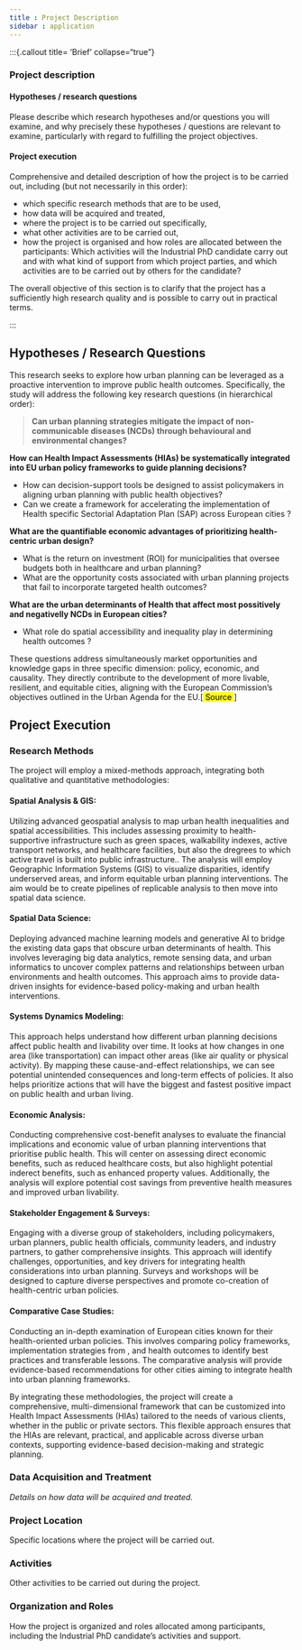 ```yaml
---
title : Project Description
sidebar : application
---
```


:::{.callout title= 'Brief' collapse="true"}

### Project description 
#### Hypotheses / research questions
Please describe which research hypotheses and/or questions you will examine, and why precisely these hypotheses / questions are relevant to examine, particularly with regard to fulfilling the project objectives.

#### Project execution
Comprehensive and detailed description of how the project is to be carried out, including (but not necessarily in this order):
  
- which specific research methods that are to be used,
- how data will be acquired and treated,
- where the project is to be carried out specifically, 
- what other activities are to be carried out, 
- how the project is organised and how roles are allocated between the participants: Which activities will the Industrial PhD candidate carry out and with what kind of support from which project parties, and which activities are to be carried out by others for the candidate?

The overall objective of this section is to clarify that the project has a sufficiently high research quality and is possible to carry out in practical terms.

:::

## Hypotheses / Research Questions

This research seeks to explore how urban planning can be leveraged as a proactive intervention to improve public health outcomes. Specifically, the study will address the following key research questions (in hierarchical order):

> **Can urban planning strategies mitigate the impact of non-communicable diseases (NCDs) through behavioural and environmental changes?**

**How can Health Impact Assessments (HIAs) be systematically integrated into EU urban policy frameworks to guide planning decisions?**

- How can decision-support tools be designed to assist policymakers in aligning urban planning with public health objectives?
- Can we create a framework for accelerating the implementation of  Health specific Sectorial Adaptation Plan (SAP) across European cities ?

**What are the quantifiable economic advantages of prioritizing health-centric urban design?**

- What is the return on investment (ROI) for municipalities that oversee budgets both in healthcare and urban planning?
- What are the opportunity costs associated with urban planning projects that fail to incorporate targeted health outcomes?

**What are the urban determinants of Health that affect most possitively and negativelly NCDs in European cities?**

- What role do spatial accessibility and inequality play in determining health outcomes ?

These questions address simultaneously market opportunities and knowledge gaps in three specific dimension: policy, economic, and causality. They directly contribute to the development of more livable, resilient, and equitable cities, aligning with the European Commission's objectives outlined in the Urban Agenda for the EU.[<mark> Source </mark>]

## Project Execution

### Research Methods
The project will employ a mixed-methods approach, integrating both qualitative and quantitative methodologies:

#### Spatial Analysis & GIS: 
Utilizing advanced geospatial analysis to map urban health inequalities and spatial accessibilities. This includes assessing proximity to health-supportive infrastructure such as green spaces, walkability indexes, active transport networks, and healthcare facilities, but also the dregrees to which active travel is built into public infrastructure.. The analysis will employ Geographic Information Systems (GIS) to visualize disparities, identify underserved areas, and inform equitable urban planning interventions. The aim would be to create pipelines of replicable analysis to then move into spatial data science.

#### Spatial Data Science: 
Deploying advanced machine learning models and generative AI to bridge the existing data gaps that obscure urban determinants of health. This involves leveraging big data analytics, remote sensing data, and urban informatics to uncover complex patterns and relationships between urban environments and health outcomes. This approach aims to provide data-driven insights for evidence-based policy-making and urban health interventions.

#### Systems Dynamics Modeling: 
This approach helps understand how different urban planning decisions affect public health and livability over time. It looks at how changes in one area (like transportation) can impact other areas (like air quality or physical activity). By mapping these cause-and-effect relationships, we can see potential unintended consequences and long-term effects of policies. It also helps prioritize actions that will have the biggest and fastest positive impact on public health and urban living.

#### Economic Analysis: 
Conducting comprehensive cost-benefit analyses to evaluate the financial implications and economic value of urban planning interventions that prioritise public health. This will center on assessing  direct economic benefits, such as reduced healthcare costs, but also highlight potential inderect benefits, such as enhanced property values. Additionally, the analysis will explore potential cost savings from preventive health measures and improved urban livability.

#### Stakeholder Engagement & Surveys: 
Engaging with a diverse group of stakeholders, including policymakers, urban planners, public health officials, community leaders, and industry partners, to gather comprehensive insights. This approach will identify challenges, opportunities, and key drivers for integrating health considerations into urban planning. Surveys and workshops will be designed to capture diverse perspectives and promote co-creation of health-centric urban policies.

#### Comparative Case Studies: 
Conducting an in-depth examination of European cities known for their health-oriented urban policies. This involves comparing policy frameworks, implementation strategies from , and health outcomes to identify best practices and transferable lessons. The comparative analysis will provide evidence-based recommendations for other cities aiming to integrate health into urban planning frameworks.

By integrating these methodologies, the project will create a comprehensive, multi-dimensional framework that can be customized into Health Impact Assessments (HIAs) tailored to the needs of various clients, whether in the public or private sectors. This flexible approach ensures that the HIAs are relevant, practical, and applicable across diverse urban contexts, supporting evidence-based decision-making and strategic planning.

### Data Acquisition and Treatment
_Details on how data will be acquired and treated._

### Project Location
Specific locations where the project will be carried out.

### Activities
Other activities to be carried out during the project.

### Organization and Roles
How the project is organized and roles allocated among participants, including the Industrial PhD candidate's activities and support.
